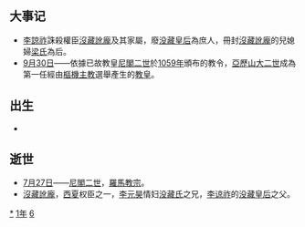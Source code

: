 {{yearTOC|1061|契丹'''[[清宁|清宁]]七年'''；北宋'''[[嘉祐|嘉祐]]六年'''；西夏'''[[奲都|奲都]]五年'''；大理'''[[政安|政安]]九年'''；越南'''[[彰聖嘉慶|彰聖嘉慶]]三年'''；日本'''[[康平_(日本)|康平]]四年'''}}
== 大事记 ==
*[[李諒祚|李諒祚]]誅殺權臣[[沒藏訛龐|沒藏訛龐]]及其家屬，廢[[没藏皇后_(西夏毅宗)|没藏皇后]]為庶人，冊封[[沒藏訛龐|沒藏訛龐]]的兒媳婦[[梁皇后_(西夏毅宗)|梁氏]]為后。
*[[9月30日|9月30日]]——依據已故教皇[[尼閣二世|尼閣二世]]於[[1059年|1059年]]頒布的教令，[[歷山二世|亞歷山大二世]]成為第一任經由[[樞機主教|樞機主教]]選舉產生的[[教皇|教皇]]。

== 出生 ==
*

== 逝世 ==
{{Wikisource year mention}}
*[[7月27日|7月27日]]——[[尼閣二世|尼閣二世]]，[[羅馬教宗|羅馬教宗]]。
*[[沒藏訛龐|沒藏訛龐]]，[[西夏|西夏]]权臣之一，[[李元昊|李元昊]]情妇[[没藏皇后_(李元昊)|没藏氏]]之兄，[[李谅祚|李谅祚]]的[[没藏皇后_(西夏毅宗)|没藏皇后]]之父。

[[Category:1061年|*]]
[[Category:1060年代|1年]]
[[Category:11世纪各年|6]]
